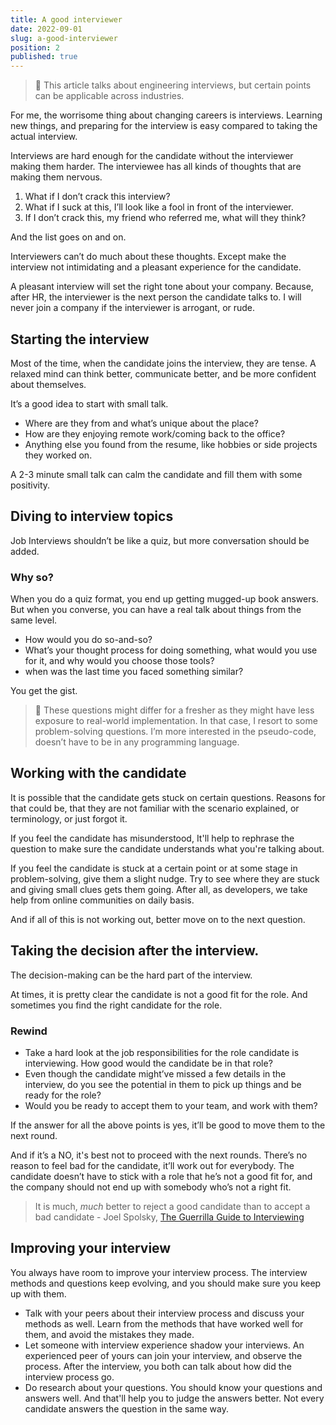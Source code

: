 ```yaml
---
title: A good interviewer
date: 2022-09-01
slug: a-good-interviewer
position: 2
published: true
---
```

> 🚧 This article talks about engineering interviews, but certain points can be applicable across industries.


For me, the worrisome thing about changing careers is interviews. Learning new things, and preparing for the interview is easy compared to taking the actual interview.

Interviews are hard enough for the candidate without the interviewer making them harder. The interviewee has all kinds of thoughts that are making them nervous.

1. What if I don’t crack this interview?
2. What if I suck at this, I’ll look like a fool in front of the interviewer.
3. If I don’t crack this, my friend who referred me, what will they think?

And the list goes on and on.

Interviewers can’t do much about these thoughts. Except make the interview not intimidating and a pleasant experience for the candidate.

A pleasant interview will set the right tone about your company. Because, after HR, the interviewer is the next person the candidate talks to. I will never join a company if the interviewer is arrogant, or rude.

## Starting the interview

Most of the time, when the candidate joins the interview, they are tense. A relaxed mind can think better, communicate better, and be more confident about themselves.

It’s a good idea to start with small talk.

- Where are they from and what’s unique about the place?
- How are they enjoying remote work/coming back to the office?
- Anything else you found from the resume, like hobbies or side projects they worked on.

A 2-3 minute small talk can calm the candidate and fill them with some positivity.

## Diving to interview topics

Job Interviews shouldn’t be like a quiz, but more conversation should be added. 

### Why so?

When you do a quiz format, you end up getting mugged-up book answers. But when you converse, you can have a real talk about things from the same level.

- How would you do so-and-so?
- What’s your thought process for doing something, what would you use for it, and why would you choose those tools?
- when was the last time you faced something similar?

You get the gist.


> 🚧 These questions might differ for a fresher as they might have less exposure to real-world implementation. In that case, I resort to some problem-solving questions. I’m more interested in the pseudo-code, doesn’t have to be in any programming language.

## Working with the candidate

It is possible that the candidate gets stuck on certain questions. Reasons for that could be, that they are not familiar with the scenario explained, or terminology, or just forgot it. 

If you feel the candidate has misunderstood, It'll help to rephrase the question to make sure the candidate understands what you're talking about. 

If you feel the candidate is stuck at a certain point or at some stage in problem-solving, give them a slight nudge. Try to see where they are stuck and giving small clues gets them going. After all, as developers, we take help from online communities on daily basis. 

And if all of this is not working out, better move on to the next question.

## Taking the decision after the interview.

The decision-making can be the hard part of the interview.

At times, it is pretty clear the candidate is not a good fit for the role. And sometimes you find the right candidate for the role.

### Rewind

- Take a hard look at the job responsibilities for the role candidate is interviewing. How good would the candidate be in that role?
- Even though the candidate might’ve missed a few details in the interview, do you see the potential in them to pick up things and be ready for the role?
- Would you be ready to accept them to your team, and work with them?

If the answer for all the above points is yes, it’ll be good to move them to the next round.

And if it’s a NO, it's best not to proceed with the next rounds. There’s no reason to feel bad for the candidate, it’ll work out for everybody. The candidate doesn’t have to stick with a role that he’s not a good fit for, and the company should not end up with somebody who’s not a right fit.

 

> It is much, *much* better to reject a good candidate than to accept a bad candidate - Joel Spolsky, 
[The Guerrilla Guide to Interviewing](https://www.joelonsoftware.com/2006/10/25/the-guerrilla-guide-to-interviewing-version-30/)

## Improving your interview

You always have room to improve your interview process. The interview methods and questions keep evolving, and you should make sure you keep up with them.

- Talk with your peers about their interview process and discuss your methods as well. Learn from the methods that have worked well for them, and avoid the mistakes they made.
- Let someone with interview experience shadow your interviews. An experienced peer of yours can join your interview, and observe the process. After the interview, you both can talk about how did the interview process go.
- Do research about your questions. You should know your questions and answers well. And that'll help you to judge the answers better. Not every candidate answers the question in the same way.